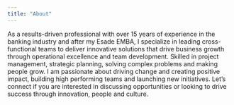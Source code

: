 ```yaml
---
title: "About"
---
```


As a results-driven professional with over 15 years of experience in the banking industry and after my Esade EMBA, I specialize in leading cross-functional teams to deliver innovative solutions that drive business growth through operational excellence and team development. 
Skilled in project management, strategic planning, solving complex problems and making people grow. I am passionate about driving change and creating positive impact, building high performing teams and launching new initiatives.
Let’s connect if you are interested in discussing opportunities or looking to drive success through innovation, people and culture. 
